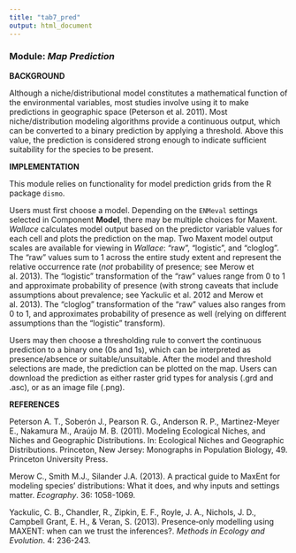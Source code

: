 ```yaml
---
title: "tab7_pred"
output: html_document
---
```


### **Module:** ***Map Prediction*** 

**BACKGROUND**  

Although a niche/distributional model constitutes a mathematical function of the environmental variables, most studies involve using it to make predictions in geographic space (Peterson et al. 2011). Most niche/distribution modeling algorithms provide a continuous output, which can be converted to a binary prediction by applying a threshold. Above this value, the prediction is considered strong enough to indicate sufficient suitability for the species to be present.

**IMPLEMENTATION** 

This module relies on functionality for model prediction grids from the R package `dismo`.

Users must first choose a model. Depending on the `ENMeval` settings selected in Component **Model**, there may be multiple choices for Maxent. *Wallace* calculates model output based on the predictor variable values for each cell and plots the prediction on the map. Two Maxent model output scales are available for viewing in *Wallace*: "raw", "logistic", and "cloglog". The "raw" values sum to 1 across the entire study extent and represent the relative occurrence rate (*not* probability of presence; see Merow et al. 2013). The "logistic" transformation of the "raw" values range from 0 to 1 and approximate probability of presence (with strong caveats that include assumptions about prevalence; see Yackulic et al. 2012 and Merow et al. 2013). The "cloglog" transformation of the "raw" values also ranges from 0 to 1, and approximates probability of presence as well (relying on different assumptions than the "logistic" transform).

Users may then choose a thresholding rule to convert the continuous prediction to a binary one (0s and 1s), which can be interpreted as presence/absence or suitable/unsuitable. After the model and threshold selections are made, the prediction can be plotted on the map. Users can download the prediction as either raster grid types for analysis (.grd and .asc), or as an image file (.png).

**REFERENCES**

Peterson A. T., Soberón J., Pearson R. G., Anderson R. P., Martinez-Meyer E., Nakamura M., Araújo M. B. (2011). Modeling Ecological Niches, and Niches and Geographic Distributions. In: Ecological Niches and Geographic Distributions. Princeton, New Jersey: Monographs in Population Biology, 49. Princeton University Press.

Merow C., Smith M.J., Silander J.A. (2013). A practical guide to MaxEnt for modeling species’ distributions: What it does, and why inputs and settings matter. *Ecography*. 36: 1058-1069.

Yackulic, C. B., Chandler, R., Zipkin, E. F., Royle, J. A., Nichols, J. D., Campbell Grant, E. H., & Veran, S. (2013). Presence‐only modelling using MAXENT: when can we trust the inferences?. *Methods in Ecology and Evolution*. 4: 236-243.
